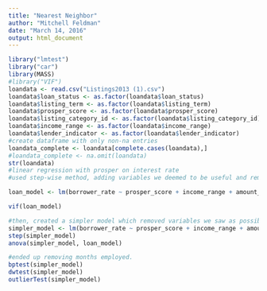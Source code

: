```yaml
---
title: "Nearest Neighbor"
author: "Mitchell Feldman"
date: "March 14, 2016"
output: html_document
---
```


```r
library("lmtest")
library("car")
library(MASS)
#library("VIF")
loandata <- read.csv("Listings2013 (1).csv")
loandata$loan_status <- as.factor(loandata$loan_status)
loandata$listing_term <- as.factor(loandata$listing_term)
loandata$prosper_score <- as.factor(loandata$prosper_score)
loandata$listing_category_id <- as.factor(loandata$listing_category_id)
loandata$income_range <- as.factor(loandata$income_range)
loandata$lender_indicator <- as.factor(loandata$lender_indicator)
#create dataframe with only non-na entries
loandata_complete <- loandata[complete.cases(loandata),]
#loandata_complete <- na.omit(loandata)
str(loandata)
#linear regression with prosper on interest rate
#used step-wise method, adding variables we deemed to be useful and removing ones with low significance or high vif/colinearity (removed those with vif > 2)

loan_model <- lm(borrower_rate ~ prosper_score + income_range + amount_funded + income_verifiable + months_employed + monthly_debt + delinquencies_last7_years + public_records_last10_years + credit_lines_last7_years + total_inquiries + amount_delinquent + bankcard_utilization + is_homeowner, data=loandata_complete)

vif(loan_model)

#then, created a simpler model which removed variables we saw as possibly less useful, and compared with full model using anova. if p value is significant, we keep the fuller version. repeated until found best model.
simpler_model <- lm(borrower_rate ~ prosper_score + income_range + amount_funded + income_verifiable + monthly_debt + delinquencies_last7_years + public_records_last10_years + credit_lines_last7_years+ total_inquiries + amount_delinquent + bankcard_utilization + is_homeowner, data=loandata_complete)
step(simpler_model)
anova(simpler_model, loan_model)

#ended up removing months employed. 
bptest(simpler_model)
dwtest(simpler_model)
outlierTest(simpler_model)
```

